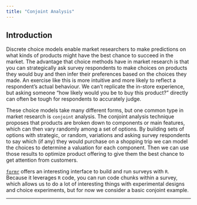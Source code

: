 ```yaml
---
title: "Conjoint Analysis"
---
```


## Introduction

Discrete choice models enable market researchers to make predictions on what kinds of products might have the best chance to succeed in the market. The advantage that choice methods have in market research is that you can strategically ask survey respondents to make choices on products they would buy and then infer their preferences based on the choices they made. An exercise like this is more intuitive and more likely to reflect a respondent's actual behaviour. We can't replicate the in-store experience, but asking someone "how likely would you be to buy this product?" directly can often be tough for respondents to accurately judge.

These choice models take many different forms, but one common type in market research is `conjoint` analysis. The conjoint analysis technique proposes that products are broken down to components or main features, which can then vary randomly among a set of options. By building sets of options with strategic, or random, variations and asking survey respondents to say which (if any) they would purchase on a shopping trip we can model the choices to determine a valuation for each component. Then we can use those results to optimize product offering to give them the best chance to get attention from customers.


[`formr`](https://formr.org) offers an interesting interface to build and run surveys with `R`. Because it leverages `R` code, you can run code chunks within a survey, which allows us to do a lot of interesting things with experimental designs and choice experiments, but for now we consider a basic conjoint example.

----



